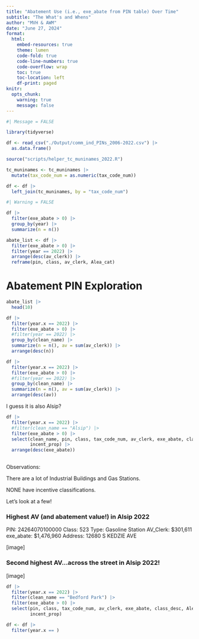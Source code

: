 ```yaml
---
title: "Abatement Use (i.e., exe_abate from PIN table) Over Time"
subtitle: "The What's and Whens"
author: "MVH & AWM"
date: "June 27, 2024"
format: 
  html:
    embed-resources: true
    theme: lumen
    code-fold: true
    code-line-numbers: true
    code-overflow: wrap
    toc: true
    toc-location: left
    df-print: paged
knitr: 
  opts_chunk:
    warning: true
    message: false
---
```


```r
#| Message = FALSE

library(tidyverse)

df <- read_csv("./Output/comm_ind_PINs_2006-2022.csv") |>
  as.data.frame()

source("scripts/helper_tc_muninames_2022.R")

tc_muninames <- tc_muninames |>
  mutate(tax_code_num = as.numeric(tax_code_num))

df <- df |>
  left_join(tc_muninames, by = "tax_code_num")

```

```r
#| Warning = FALSE

df |>
  filter(exe_abate > 0) |>
  group_by(year) |>
  summarize(n = n())

abate_list <- df |>
  filter(exe_abate > 0) |>
  filter(year == 2022) |>
  arrange(desc(av_clerk)) |>
  reframe(pin, class, av_clerk, Alea_cat)

```

# Abatement PIN Exploration

```r

abate_list |>
  head(10)

```

```r

df |>
  filter(year.x == 2022) |>
  filter(exe_abate > 0) |>
  #filter(year == 2022) |>
  group_by(clean_name) |>
  summarize(n = n(), av = sum(av_clerk)) |>
  arrange(desc(n))

df |>
  filter(year.x == 2022) |>
  filter(exe_abate > 0) |>
  #filter(year == 2022) |>
  group_by(clean_name) |>
  summarize(n = n(), av = sum(av_clerk)) |>
  arrange(desc(av))

```

I guess it is also Alsip?

```r

df |>
  filter(year.x == 2022) |>
  #filter(clean_name == "Alsip") |>
  filter(exe_abate > 0) |>
  select(clean_name, pin, class, tax_code_num, av_clerk, exe_abate, class_desc, Alea_cat,
         incent_prop) |>
  arrange(desc(exe_abate))
  

```

Observations:

There are a lot of Industrial Buildings and Gas Stations.

NONE have incentive classifications.

Let's look at a few!

### Highest AV (and abatement value!) in Alsip 2022

PIN: 24264070100000
Class: 523
Type: Gasoline Station
AV_Clerk: $301,611
exe_abate: $1,476,960
Address: 12680 S KEDZIE AVE

[image]

### Second highest AV...across the street in Alsip 2022!

[image]


```r

df |>
  filter(year.x == 2022) |>
  filter(clean_name == "Bedford Park") |>
  filter(exe_abate > 0) |>
  select(pin, class, tax_code_num, av_clerk, exe_abate, class_desc, Alea_cat,
         incent_prop)

```

```r

df <- df |>
  filter(year.x == )

```



